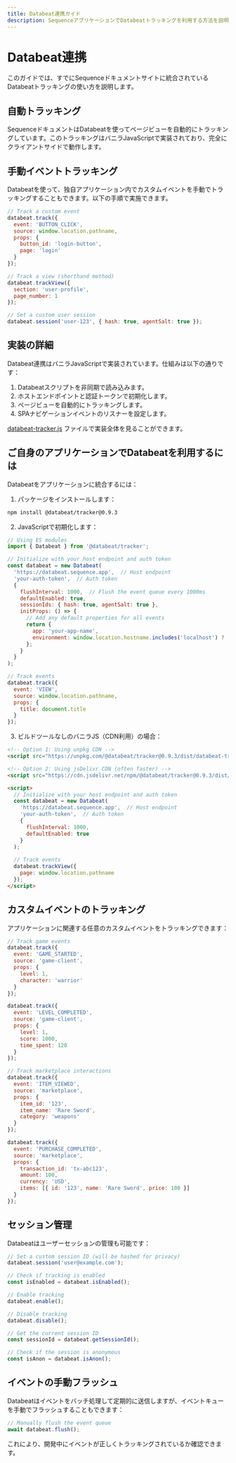 ```yaml
---
title: Databeat連携ガイド
description: SequenceアプリケーションでDatabeatトラッキングを利用する方法を説明します。
---
```


# Databeat連携
このガイドでは、すでにSequenceドキュメントサイトに統合されているDatabeatトラッキングの使い方を説明します。

## 自動トラッキング
SequenceドキュメントはDatabeatを使ってページビューを自動的にトラッキングしています。このトラッキングはバニラJavaScriptで実装されており、完全にクライアントサイドで動作します。

## 手動イベントトラッキング
Databeatを使って、独自アプリケーション内でカスタムイベントを手動でトラッキングすることもできます。以下の手順で実施できます。

```javascript
// Track a custom event
databeat.track({
  event: 'BUTTON_CLICK',
  source: window.location.pathname,
  props: {
    button_id: 'login-button',
    page: 'login'
  }
});

// Track a view (shorthand method)
databeat.trackView({
  section: 'user-profile',
  page_number: 1
});

// Set a custom user session
databeat.session('user-123', { hash: true, agentSalt: true });
```

## 実装の詳細
Databeat連携はバニラJavaScriptで実装されています。仕組みは以下の通りです：
1. Databeatスクリプトを非同期で読み込みます。
2. ホストエンドポイントと認証トークンで初期化します。
3. ページビューを自動的にトラッキングします。
4. SPAナビゲーションイベントのリスナーを設定します。

[databeat-tracker.js](/snippets/databeat-tracker.js) ファイルで実装全体を見ることができます。

## ご自身のアプリケーションでDatabeatを利用するには
Databeatをアプリケーションに統合するには：
1. パッケージをインストールします：

```bash
npm install @databeat/tracker@0.9.3
```

2. JavaScriptで初期化します：

```javascript
// Using ES modules
import { Databeat } from '@databeat/tracker';

// Initialize with your host endpoint and auth token
const databeat = new Databeat(
  'https://databeat.sequence.app',  // Host endpoint
  'your-auth-token',  // Auth token
  {
    flushInterval: 1000,  // Flush the event queue every 1000ms
    defaultEnabled: true,
    sessionIds: { hash: true, agentSalt: true },
    initProps: () => {
      // Add any default properties for all events
      return {
        app: 'your-app-name',
        environment: window.location.hostname.includes('localhost') ? 'development' : 'production'
      };
    }
  }
);

// Track events
databeat.track({
  event: 'VIEW',
  source: window.location.pathname,
  props: {
    title: document.title
  }
});
```

3. ビルドツールなしのバニラJS（CDN利用）の場合：

```html
<!-- Option 1: Using unpkg CDN -->
<script src="https://unpkg.com/@databeat/tracker@0.9.3/dist/databeat-tracker.js"></script>

<!-- Option 2: Using jsDelivr CDN (often faster) -->
<script src="https://cdn.jsdelivr.net/npm/@databeat/tracker@0.9.3/dist/databeat-tracker.js"></script>

<script>
  // Initialize with your host endpoint and auth token
  const databeat = new Databeat(
    'https://databeat.sequence.app',  // Host endpoint  
    'your-auth-token',  // Auth token
    {
      flushInterval: 1000,
      defaultEnabled: true
    }
  );
  
  // Track events
  databeat.trackView({
    page: window.location.pathname
  });
</script>
```

## カスタムイベントのトラッキング
アプリケーションに関連する任意のカスタムイベントをトラッキングできます：

```javascript
// Track game events
databeat.track({
  event: 'GAME_STARTED',
  source: 'game-client',
  props: { 
    level: 1, 
    character: 'warrior'
  }
});

databeat.track({
  event: 'LEVEL_COMPLETED',
  source: 'game-client',
  props: { 
    level: 1, 
    score: 1000, 
    time_spent: 120
  }
});

// Track marketplace interactions
databeat.track({
  event: 'ITEM_VIEWED',
  source: 'marketplace',
  props: { 
    item_id: '123', 
    item_name: 'Rare Sword', 
    category: 'weapons'
  }
});

databeat.track({
  event: 'PURCHASE_COMPLETED',
  source: 'marketplace',
  props: { 
    transaction_id: 'tx-abc123',
    amount: 100,
    currency: 'USD',
    items: [{ id: '123', name: 'Rare Sword', price: 100 }]
  }
});
```

## セッション管理
Databeatはユーザーセッションの管理も可能です：

```javascript
// Set a custom session ID (will be hashed for privacy)
databeat.session('user@example.com');

// Check if tracking is enabled
const isEnabled = databeat.isEnabled();

// Enable tracking
databeat.enable();

// Disable tracking
databeat.disable();

// Get the current session ID
const sessionId = databeat.getSessionId();

// Check if the session is anonymous
const isAnon = databeat.isAnon();
```

## イベントの手動フラッシュ
Databeatはイベントをバッチ処理して定期的に送信しますが、イベントキューを手動でフラッシュすることもできます：

```javascript
// Manually flush the event queue
await databeat.flush();
```

これにより、開発中にイベントが正しくトラッキングされているか確認できます。
